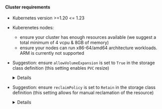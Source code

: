 #### Cluster requirements
* Kubernetes version >=1.20 <= 1.23
* Kuberenetes nodes:
    - ensure your cluster has enough resources available (we suggest a total minimum of 4 vcpu & 8GB of memory)
    - ensure your nodes can run x86-64/amd64 architecture workloads. ARM is currently not supported
* Suggestion: ensure `allowVolumeExpansion` is set to `True` in the storage class definition (this setting enables `PVC` resize)
    <details>

    `PersistentVolumes` can be configured to be expandable. This feature when set to `true`, allows the users to resize the volume by editing the corresponding `PersistentVolumeClaims` object.

    This can become useful in case your storage usage grows and you want to resize the disk on-the-fly without having to resync data across PVCs.

    To verify if your storage class allows volume expansion you can run:

    ```shell
    kubectl get storageclass -o json | jq '.items[].allowVolumeExpansion'
    true
    ```

    In case it returns `false`, you can enable volume expansion capabilities for your storage class by running:

    ```shell
    kubectl patch storageclass -p '{"allowVolumeExpansion": true}'
    storageclass.storage.k8s.io/gp2 patched
    ```

    > N.B:
    >  - expanding a persistent volume is a time consuming operation
    >  - some platforms have a per-volume quota of one modification every 6 hours
    >  - not all the volume types support this feature. Please take a look at the [official docs](https://kubernetes.io/docs/concepts/storage/storage-classes/#allow-volume-expansion) for more info

    </details>

* Suggestion: ensure `reclaimPolicy` is set to `Retain` in the storage class definition (this setting allows for manual reclamation of the resource)
    <details>

    The `Retain` reclaim policy allows for manual reclamation of the resource. When the PersistentVolumeClaim is deleted, the PersistentVolume still exists and the volume is considered "released".
    But it is not yet available for another claim because the previous claimant's data remains on the volume (see the [official documentation](https://kubernetes.io/docs/concepts/storage/persistent-volumes/#reclaiming)).

    This can become useful in case your need to reprovision a pod/statefulset but you don't want to lose the underlying data

    To verify which `reclaimPolicy` your default storage class is using you can run:

    ```shell
    kubectl get storageclass -o json | jq '.items[].reclaimPolicy'
    "Retain"
    ```

    If your storage class allows it, you can modify the `reclaimPolicy` by running:

    ```shell
    kubectl patch storageclass -p '{"reclaimPolicy": "Retain"}'
    storageclass.storage.k8s.io/gp2 patched
    ```

    </details>

